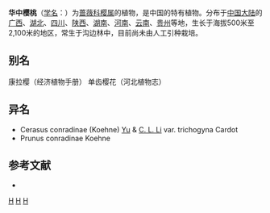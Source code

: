 {{Speciesbox 
| genus = Cerasus
| species = conradinae
| authority = (Koehne) [[俞德浚|Yu]] & [[李朝銮|Li]]
}}

'''华中樱桃'''（[[学名|学名]]：{{lang|la|''Cerasus conradinae''}}）为[[蔷薇科|蔷薇科]][[樱属|樱属]]的植物，是中国的特有植物。分布于[[中国大陆|中国大陆]]的[[广西|广西]]、[[湖北|湖北]]、[[四川|四川]]、[[陕西|陕西]]、[[湖南|湖南]]、[[河南|河南]]、[[云南|云南]]、[[贵州|贵州]]等地，生长于海拔500米至2,100米的地区，常生于沟边林中，目前尚未由人工引种栽培。

== 别名 ==
康拉樱（经济植物手册） 单齿樱花（河北植物志）

== 异名 ==
* Cerasus conradinae (Koehne) [[俞德浚|Yu]] & [[李朝銮|C. L. Li]] var. trichogyna Cardot
* Prunus conradinae Koehne

== 参考文献 ==
<div class="references-small">
* {{cite web| url =http://www.bioinfo.cn/db05/KmzwSpecies.php?action=view&id=18590| title =华中樱桃| work =《中国高等植物数据库全库》| publisher =中国科学院微生物研究所| author =昆明植物研究所| accessdate =2009-02-25| deadurl =yes| archiveurl =https://web.archive.org/web/20160305082152/http://www.bioinfo.cn/db05/KmzwSpecies.php?action=view&id=18590| archivedate =2016-03-05}}
</div>
{{Taxonbar|from=Q10905369}}

[[Category:樱|H]]
[[Category:李属|H]]
[[Category:中國特有植物|H]]